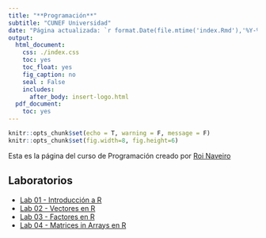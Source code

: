 ```yaml
---
title: "**Programación**"
subtitle: "CUNEF Universidad"
date: "Página actualizada: `r format.Date(file.mtime('index.Rmd'),'%Y-%m-%d')`"
output:
  html_document:
    css: ./index.css
    toc: yes
    toc_float: yes
    fig_caption: no
    seal : False
    includes:
      after_body: insert-logo.html
  pdf_document:
    toc: yes
---
```



<div class="title-logo"></div>

```r
knitr::opts_chunk$set(echo = T, warning = F, message = F)
knitr::opts_chunk$set(fig.width=8, fig.height=6) 
```


Esta es la página del curso de Programación creado por
[Roi Naveiro](http://roinaveiro.github.io)

  
## **Laboratorios**

  - [Lab 01 - Introducción a R](./labs/lab01/lab01.html)
  - [Lab 02 - Vectores en R](./labs/lab02/lab02.html)
  - [Lab 03 - Factores en R](./labs/lab03/lab03.html)
  - [Lab 04 - Matrices in Arrays en R](./labs/lab04/lab04.html)
  
  